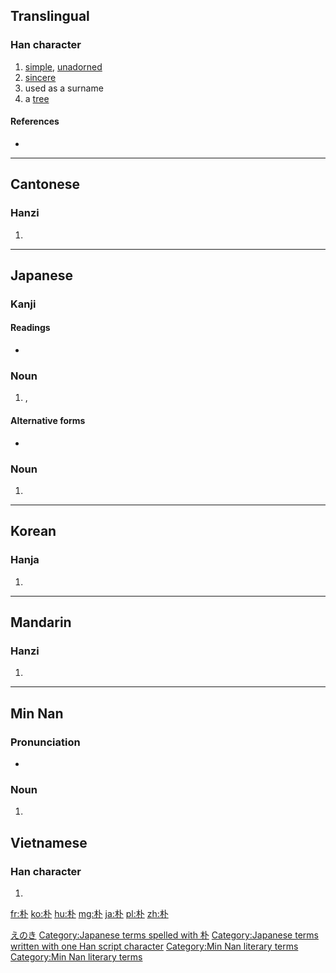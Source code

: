 {{also|樸}}
==Translingual==

===Han character===
{{Han char|rn=75|rad=木|as=02|sn=6|four=4390<sub>0</sub>|canj=木卜 (DY)|ids=⿰[[木]][[卜]]}}

# [[simple]], [[unadorned]]
# [[sincere]]
# used as a surname
# a [[tree]]

====References====
* {{Han ref|kx=0510.040|dkj=14428|dj=0894.030|hdz=21154.020|uh=6734|ud=26420|bh=A6B5|bd=42677}}

----

==Cantonese==

===Hanzi===
{{yue-hanzi|jyut=[[piu4]], [[pok3]]|y=piu4, pok3|tra=樸}}

# {{defn|lang=yue|sort=木02}}

----

==Japanese==

===Kanji===
{{ja-kanji|grade=c|rs=木02}}

====Readings====
* {{ja-readings|on=[[ぼく]] (boku), [[ほく]] (hoku), [[はく]] (haku)|kun=[[ほお]] (hoo)}}

===Noun===
{{ja-noun|k|hira=えのき|rom=enoki}} 

# {{vern|Japanese hackberry|pedia=1}}, {{taxlink|Celtis sinensis var. japonica|variety|noshow=1}}

====Alternative forms====
* {{l|ja|榎}}

===Noun===
{{ja-noun|k|hira=ほお|rom=hō}} 

# {{alternative form of|ホオノキ|lang=ja}}

[[Category:ja:Trees|えのき]]
[[Category:Japanese terms spelled with 朴]]
[[Category:Japanese terms written with one Han script character]]
----

==Korean==

===Hanja===
{{ko-hanja|hangeul=박|eumhun=후박나무|rv=bak|mr=pak|y=pak}}

# {{defn|lang=ko|sort=木02}}

----

==Mandarin==

===Hanzi===
{{cmn-hanzi|tra=樸|pin=[[pú]] ([[pu2]])|wg=p'u<sup>2</sup>}}

# {{defn|lang=cmn|sort=木02}}

----

==Min Nan==

===Pronunciation===
* {{IPA|[pʰɔ˥]|lang=nan}}

===Noun===
{{nan-noun|ts|poj=phoh|pojt=phoh|rs=phoh1}}

# {{defn|nan}}

[[Category:Min Nan literary terms]]
[[Category:Min Nan literary terms]]
==Vietnamese==

===Han character===
{{vi-hantu|[[phác]], [[phắc]], [[vóc]]|rs=木12}}

# {{defn|lang=vi|sort=木12}}
[[fr:朴]]
[[ko:朴]]
[[hu:朴]]
[[mg:朴]]
[[ja:朴]]
[[pl:朴]]
[[zh:朴]]
